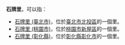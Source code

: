 '''石牌里'''，可以指：

* [[石牌里_(臺北市)|石牌里 (臺北市)]]，位於[[臺北市|臺北市]][[北投區|北投區]]的一個里。
* [[石牌里_(桃園市)|石牌里 (桃園市)]]，位於[[桃園市|桃園市]][[新屋區|新屋區]]的一個里。
* [[石牌里_(彰化縣)|石牌里 (彰化縣)]]，位於[[彰化縣|彰化縣]][[彰化市|彰化市]]的一個里。

{{disambig|B|Cat=三字臺灣里名消歧義}}